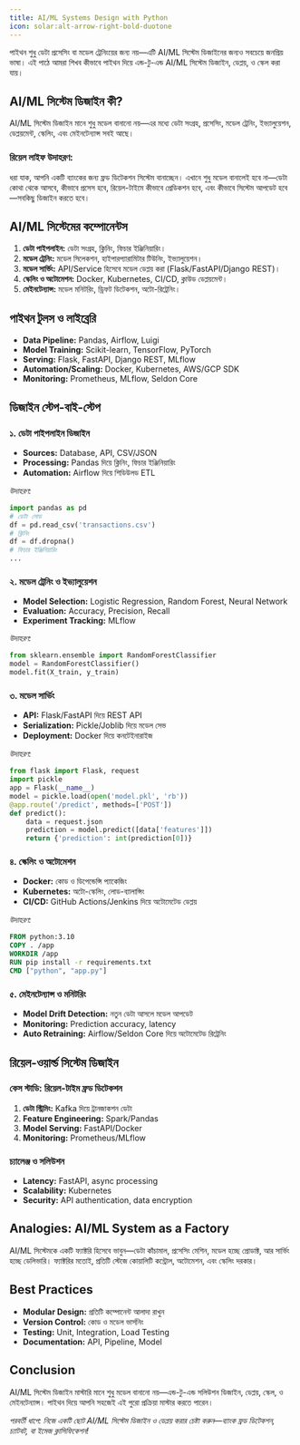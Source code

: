 ```yaml
---
title: AI/ML Systems Design with Python
icon: solar:alt-arrow-right-bold-duotone
---
```


পাইথন শুধু ডেটা প্রসেসিং বা মডেল ট্রেনিংয়ের জন্য নয়—এটি AI/ML সিস্টেম ডিজাইনের জন্যও সবচেয়ে জনপ্রিয় ভাষা। এই পাঠে আমরা শিখব কীভাবে পাইথন দিয়ে এন্ড-টু-এন্ড AI/ML সিস্টেম ডিজাইন, ডেপ্লয়, ও স্কেল করা যায়।

## AI/ML সিস্টেম ডিজাইন কী?

AI/ML সিস্টেম ডিজাইন মানে শুধু মডেল বানানো নয়—এর মধ্যে ডেটা সংগ্রহ, প্রসেসিং, মডেল ট্রেনিং, ইভ্যালুয়েশন, ডেপ্লয়মেন্ট, স্কেলিং, এবং মেইনটেন্যান্স সবই আছে।

### রিয়েল লাইফ উদাহরণ:

ধরা যাক, আপনি একটি ব্যাংকের জন্য ফ্রড ডিটেকশন সিস্টেম বানাচ্ছেন। এখানে শুধু মডেল বানালেই হবে না—ডেটা কোথা থেকে আসবে, কীভাবে প্রসেস হবে, রিয়েল-টাইমে কীভাবে প্রেডিকশন হবে, এবং কীভাবে সিস্টেম আপডেট হবে—সবকিছু ডিজাইন করতে হবে।

## AI/ML সিস্টেমের কম্পোনেন্টস

1. **ডেটা পাইপলাইন:** ডেটা সংগ্রহ, ক্লিনিং, ফিচার ইঞ্জিনিয়ারিং।
2. **মডেল ট্রেনিং:** মডেল সিলেকশন, হাইপারপ্যারামিটার টিউনিং, ইভ্যালুয়েশন।
3. **মডেল সার্ভিং:** API/Service হিসেবে মডেল ডেপ্লয় করা (Flask/FastAPI/Django REST)।
4. **স্কেলিং ও অটোমেশন:** Docker, Kubernetes, CI/CD, ক্লাউড ডেপ্লয়মেন্ট।
5. **মেইনটেন্যান্স:** মডেল মনিটরিং, ড্রিফট ডিটেকশন, অটো-রিট্রেনিং।

## পাইথন টুলস ও লাইব্রেরি

- **Data Pipeline:** Pandas, Airflow, Luigi
- **Model Training:** Scikit-learn, TensorFlow, PyTorch
- **Serving:** Flask, FastAPI, Django REST, MLflow
- **Automation/Scaling:** Docker, Kubernetes, AWS/GCP SDK
- **Monitoring:** Prometheus, MLflow, Seldon Core

## ডিজাইন স্টেপ-বাই-স্টেপ

### ১. ডেটা পাইপলাইন ডিজাইন

- **Sources:** Database, API, CSV/JSON
- **Processing:** Pandas দিয়ে ক্লিনিং, ফিচার ইঞ্জিনিয়ারিং
- **Automation:** Airflow দিয়ে শিডিউলড ETL

_উদাহরণ:_
```python
import pandas as pd
# ডেটা লোড
df = pd.read_csv('transactions.csv')
# ক্লিনিং
df = df.dropna()
# ফিচার ইঞ্জিনিয়ারিং
...
```

### ২. মডেল ট্রেনিং ও ইভ্যালুয়েশন

- **Model Selection:** Logistic Regression, Random Forest, Neural Network
- **Evaluation:** Accuracy, Precision, Recall
- **Experiment Tracking:** MLflow

_উদাহরণ:_
```python
from sklearn.ensemble import RandomForestClassifier
model = RandomForestClassifier()
model.fit(X_train, y_train)
```

### ৩. মডেল সার্ভিং

- **API:** Flask/FastAPI দিয়ে REST API
- **Serialization:** Pickle/Joblib দিয়ে মডেল সেভ
- **Deployment:** Docker দিয়ে কনটেইনারাইজ

_উদাহরণ:_
```python
from flask import Flask, request
import pickle
app = Flask(__name__)
model = pickle.load(open('model.pkl', 'rb'))
@app.route('/predict', methods=['POST'])
def predict():
    data = request.json
    prediction = model.predict([data['features']])
    return {'prediction': int(prediction[0])}
```

### ৪. স্কেলিং ও অটোমেশন

- **Docker:** কোড ও ডিপেন্ডেন্সি প্যাকেজিং
- **Kubernetes:** অটো-স্কেলিং, লোড-ব্যালান্সিং
- **CI/CD:** GitHub Actions/Jenkins দিয়ে অটোমেটেড ডেপ্লয়

_উদাহরণ:_
```dockerfile
FROM python:3.10
COPY . /app
WORKDIR /app
RUN pip install -r requirements.txt
CMD ["python", "app.py"]
```

### ৫. মেইনটেন্যান্স ও মনিটরিং

- **Model Drift Detection:** নতুন ডেটা আসলে মডেল আপডেট
- **Monitoring:** Prediction accuracy, latency
- **Auto Retraining:** Airflow/Seldon Core দিয়ে অটোমেটেড রিট্রেনিং

## রিয়েল-ওয়ার্ল্ড সিস্টেম ডিজাইন

### কেস স্টাডি: রিয়েল-টাইম ফ্রড ডিটেকশন

1. **ডেটা স্ট্রিমিং:** Kafka দিয়ে ট্রানজাকশন ডেটা
2. **Feature Engineering:** Spark/Pandas
3. **Model Serving:** FastAPI/Docker
4. **Monitoring:** Prometheus/MLflow

### চ্যালেঞ্জ ও সলিউশন

- **Latency:** FastAPI, async processing
- **Scalability:** Kubernetes
- **Security:** API authentication, data encryption

## Analogies: AI/ML System as a Factory

AI/ML সিস্টেমকে একটি ফ্যাক্টরি হিসেবে ভাবুন—ডেটা কাঁচামাল, প্রসেসিং মেশিন, মডেল হচ্ছে প্রোডাক্ট, আর সার্ভিং হচ্ছে ডেলিভারি। ফ্যাক্টরির মতোই, প্রতিটি স্টেজে কোয়ালিটি কন্ট্রোল, অটোমেশন, এবং স্কেলিং দরকার।

## Best Practices

- **Modular Design:** প্রতিটি কম্পোনেন্ট আলাদা রাখুন
- **Version Control:** কোড ও মডেল ভার্সনিং
- **Testing:** Unit, Integration, Load Testing
- **Documentation:** API, Pipeline, Model

## Conclusion

AI/ML সিস্টেম ডিজাইন মাস্টারি মানে শুধু মডেল বানানো নয়—এন্ড-টু-এন্ড সলিউশন ডিজাইন, ডেপ্লয়, স্কেল, ও মেইনটেন্যান্স। পাইথন দিয়ে আপনি সহজেই এই পুরো প্রক্রিয়া মাস্টার করতে পারেন।

_পরবর্তী ধাপে: নিজে একটি ছোট AI/ML সিস্টেম ডিজাইন ও ডেপ্লয় করার চেষ্টা করুন—ব্যাংক ফ্রড ডিটেকশন, চ্যাটবট, বা ইমেজ ক্লাসিফিকেশন!_
